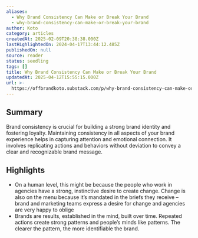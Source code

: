 ```yaml
---
aliases:
  - Why Brand Consistency Can Make or Break Your Brand
  - why-brand-consistency-can-make-or-break-your-brand
author: Koto
category: articles
createdAt: 2025-02-09T20:38:38.000Z
lastHighlightedOn: 2024-04-17T13:44:12.485Z
publishedOn: null
source: reader
status: seedling
tags: []
title: Why Brand Consistency Can Make or Break Your Brand
updatedAt: 2025-04-12T15:55:15.000Z
url: >-
  https://offbrandkoto.substack.com/p/why-brand-consistency-can-make-or?utm_source=multiple-personal-recommendations-email&utm_medium=email&triedRedirect=true
---
```

## Summary

Brand consistency is crucial for building a strong brand identity and fostering loyalty. Maintaining consistency in all aspects of your brand experience helps in capturing attention and emotional connection. It involves replicating actions and behaviors without deviation to convey a clear and recognizable brand message.

## Highlights

- On a human level, this might be because the people who work in agencies have a strong, instinctive desire to create change. Change is also on the menu because it’s mandated in the briefs they receive – brand and marketing teams express a desire for change and agencies are very happy to oblige
- Brands are results, established in the mind, built over time. Repeated actions create strong patterns and people’s minds like patterns. The clearer the pattern, the more identifiable the brand.
